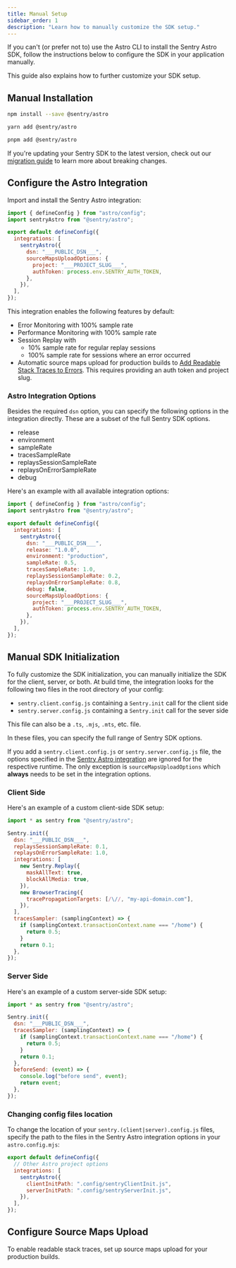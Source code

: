 ```yaml
---
title: Manual Setup
sidebar_order: 1
description: "Learn how to manually customize the SDK setup."
---
```


If you can't (or prefer not to) use the <PlatformLink to="/#install">Astro CLI</PlatformLink> to install the Sentry Astro SDK, follow the instructions below to configure the SDK in your application manually.

This guide also explains how to further customize your SDK setup.

## Manual Installation

```bash {tabTitle:npm}
npm install --save @sentry/astro
```

```bash {tabTitle:Yarn}
yarn add @sentry/astro
```

```bash {tabTitle:pnpm}
pnpm add @sentry/astro
```

If you're updating your Sentry SDK to the latest version, check out our [migration guide](https://github.com/getsentry/sentry-javascript/blob/master/MIGRATION.md) to learn more about breaking changes.

## Configure the Astro Integration

Import and install the Sentry Astro integration:

```javascript {filename:astro.config.mjs}
import { defineConfig } from "astro/config";
import sentryAstro from "@sentry/astro";

export default defineConfig({
  integrations: [
    sentryAstro({
      dsn: "___PUBLIC_DSN___",
      sourceMapsUploadOptions: {
        project: "___PROJECT_SLUG___",
        authToken: process.env.SENTRY_AUTH_TOKEN,
      },
    }),
  ],
});
```

This integration enables the following features by default:

- Error Monitoring with 100% sample rate
- Performance Monitoring with 100% sample rate
- Session Replay with
  - 10% sample rate for regular replay sessions
  - 100% sample rate for sessions where an error occurred
- Automatic source maps upload for production builds to [Add Readable Stack Traces to Errors](/platforms/javascript/guides/astro/#add-readable-stack-traces-to-errors). This requires providing an auth token and project slug.

### Astro Integration Options

Besides the required `dsn` option, you can specify the following options in the integration directly. These are a subset of the full <PlatformLink to="/configuration/options">Sentry SDK options</PlatformLink>.

- <PlatformLink to="/configuration/options/#release">release</PlatformLink>
- <PlatformLink to="/configuration/options/#environment">
    environment
  </PlatformLink>
- <PlatformLink to="/configuration/options/#sample-rate">
    sampleRate
  </PlatformLink>
- <PlatformLink to="/configuration/options/#traces-sample-rate">
    tracesSampleRate
  </PlatformLink>
- <PlatformLink to="/session-replay/configuration/#general-integration-configuration">
    replaysSessionSampleRate
  </PlatformLink>
- <PlatformLink to="/session-replay/configuration/#general-integration-configuration">
    replaysOnErrorSampleRate
  </PlatformLink>
- <PlatformLink to="/configuration/options/#debug">debug</PlatformLink>

Here's an example with all available integration options:

```javascript {filename:astro.config.mjs}
import { defineConfig } from "astro/config";
import sentryAstro from "@sentry/astro";

export default defineConfig({
  integrations: [
    sentryAstro({
      dsn: "___PUBLIC_DSN___",
      release: "1.0.0",
      environment: "production",
      sampleRate: 0.5,
      tracesSampleRate: 1.0,
      replaysSessionSampleRate: 0.2,
      replaysOnErrorSampleRate: 0.8,
      debug: false,
      sourceMapsUploadOptions: {
        project: "___PROJECT_SLUG___",
        authToken: process.env.SENTRY_AUTH_TOKEN,
      },
    }),
  ],
});
```

## Manual SDK Initialization

To fully customize the SDK initialization, you can manually initialize the SDK for the client, server, or both.
At build time, the integration looks for the following two files in the root directory of your config:

- `sentry.client.config.js` containing a `Sentry.init` call for the client side
- `sentry.server.config.js` containing a `Sentry.init` call for the sever side

This file can also be a `.ts`, `.mjs`, `.mts`, etc. file.

In these files, you can specify the full range of <PlatformLink to="/configuration/options">Sentry SDK options</PlatformLink>.

<Alert level="warning">

If you add a `sentry.client.config.js` or `sentry.server.config.js` file, the options specified in the [Sentry Astro integration](#astro-integration-options) are ignored for the respective runtime.
The only exception is `sourceMapsUploadOptions` which **always** needs to be set in the integration options.

</Alert>

### Client Side

Here's an example of a custom client-side SDK setup:

```javascript {filename:sentry.client.config.js}
import * as sentry from "@sentry/astro";

Sentry.init({
  dsn: "___PUBLIC_DSN___",
  replaysSessionSampleRate: 0.1,
  replaysOnErrorSampleRate: 1.0,
  integrations: [
    new Sentry.Replay({
      maskAllText: true,
      blockAllMedia: true,
    }),
    new BrowserTracing({
      tracePropagationTargets: [/\//, "my-api-domain.com"],
    }),
  ],
  tracesSampler: (samplingContext) => {
    if (samplingContext.transactionContext.name === "/home") {
      return 0.5;
    }
    return 0.1;
  },
});
```

### Server Side

Here's an example of a custom server-side SDK setup:

```javascript {filename:sentry.server.config.js}
import * as sentry from "@sentry/astro";

Sentry.init({
  dsn: "___PUBLIC_DSN___",
  tracesSampler: (samplingContext) => {
    if (samplingContext.transactionContext.name === "/home") {
      return 0.5;
    }
    return 0.1;
  },
  beforeSend: (event) => {
    console.log("before send", event);
    return event;
  },
});
```

### Changing config files location

To change the location of your `sentry.(client|server).config.js` files, specify the path to the files in the Sentry Astro integration options in your `astro.config.mjs`:

```javascript {filename:astro.config.mjs}
export default defineConfig({
  // Other Astro project options
  integrations: [
    sentryAstro({
      clientInitPath: ".config/sentryClientInit.js",
      serverInitPath: ".config/sentryServerInit.js",
    }),
  ],
});
```

## Configure Source Maps Upload

To enable readable stack traces, <PlatformLink to="/sourcemaps">set up source maps upload</PlatformLink> for your production builds.
